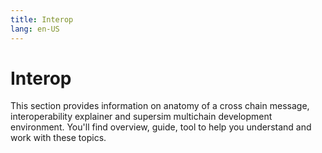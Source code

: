```yaml
---
title: Interop
lang: en-US
---
```



# Interop

This section provides information on anatomy of a cross chain message, interoperability explainer  and supersim multichain development environment. You'll find overview, guide, tool to help you understand and work with these topics.

<Cards>
  <Card title="Anatomy of a cross Chain message" href="/stack/protocol/interop/cross-chain-message" />

  <Card title="Interoperability explainer " href="/stack/protocol/interop/explainer" />

  <Card title="Supersim multichain development environment" href="/stack/protocol/interop/supersim" />
</Cards>
